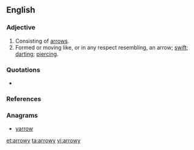 ==English==

===Adjective===
{{en-adj}}

# Consisting of [[arrow]]s. 
# Formed or moving like, or in any respect resembling, an arrow; [[swift]]; [[darting]]; [[piercing]]. 

===Quotations===
* {{seeCites}}

===References===
{{Webster 1913}}

===Anagrams===
* [[yarrow#English|yarrow]]

[[et:arrowy]]
[[ta:arrowy]]
[[vi:arrowy]]